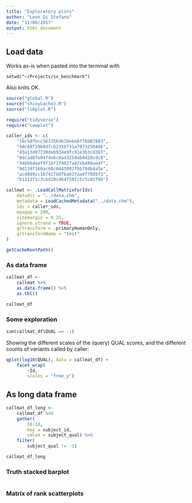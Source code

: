 ```yaml
---
title: "Exploratory plots"
author: "Leon Di Stefano"
date: "11/08/2017"
output: html_document
---
```


## Load data

Works as-is when pasted into the terminal with 
```
setwd("~/Projects/sv_benchmark")
```

Also knits OK.

```r
source("global.R")
source("shinyCache2.R")
source("libplot.R")

require("tidyverse")
require("cowplot")

caller_ids <- c(
    "16c58fbcc5633564b10ebe8f78d87883",
    "40c68f29b6d7cb2358f31a7073250406",
    "43a13d07730deb934e9fc01e3b3cd26f",
    "8dcad8fe04f4ebc0ad3254ab4420cdc8",
    "94bb6deef9f1bf1f9027a47e8488ae4f",
    "9d134f160ac68c0445002fbb78db4a5e",
    "acd889cc16741fb0fba62faa4f7005f3",
    "b1112f1c3cbd28c464f58fc5c5c02f9b")

callmat <- .LoadCallMatrixForIds(
	datadir = "../data.chm",
	metadata = LoadCachedMetadata("../data.chm"),
	ids = caller_ids,
	maxgap = 200,
	sizemargin = 0.25,
	ignore.strand = TRUE,
	grtransform = .primaryHumanOnly,
	grtransformName = "test"
)
```

```r
getCacheRootPath()
```

### As data frame

```r
callmat_df <-
    callmat %>%
    as.data.frame() %>%
    as.tbl()

callmat_df
```

### Some exploration

```r
sum(callmat_df$QUAL == -1)
```

Showing the different scales of the (query) QUAL scores, and the different
counts of variants called by caller:

```r
qplot(log10(QUAL), data = callmat_df) + 
    facet_wrap(
        ~Id,
        scales = "free_y")
```


## As long data frame

```r
callmat_df_long <-
    callmat_df %>% 
    gather(
        16:18, 
        key = subject_id, 
        value = subject_qual) %>%
    filter(
        subject_qual != -1)

callmat_df_long
```

### Truth stacked barplot

```r

```

### Matrix of rank scatterplots

```r

```










